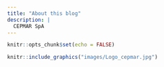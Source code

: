 ```yaml
---
title: "About this blog"
description: |
  CEPMAR SpA
---
```


```r
knitr::opts_chunk$set(echo = FALSE)
```



```r
knitr::include_graphics("images/Logo_cepmar.jpg")
```
